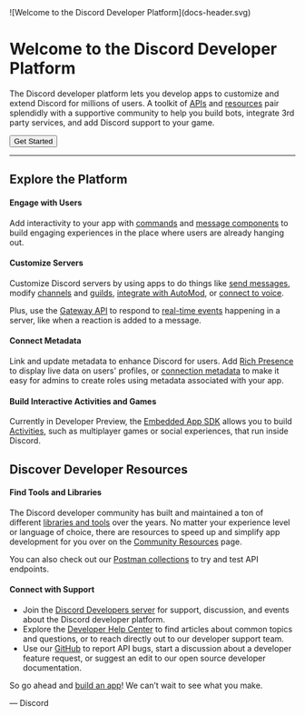 <LocalePicker />
![Welcome to the Discord Developer Platform](docs-header.svg)

# Welcome to the Discord Developer Platform

The Discord developer platform lets you develop apps to customize and extend Discord for millions of users. A toolkit of [APIs](#DOCS_REFERENCE) and [resources](#DOCS_TOPICS_COMMUNITY_RESOURCES) pair splendidly with a supportive community to help you build bots, integrate 3rd party services, and add Discord support to your game.

<Button href="https://discord.com/developers/docs/getting-started" color="brand">Get Started</Button>

---

## Explore the Platform

#### Engage with Users

Add interactivity to your app with [commands](#DOCS_INTERACTIONS_APPLICATION_COMMANDS) and [message components](#DOCS_INTERACTIONS_MESSAGE_COMPONENTS) to build engaging experiences in the place where users are already hanging out.

#### Customize Servers

Customize Discord servers by using apps to do things like [send messages](#DOCS_RESOURCES_CHANNEL/create-message), modify [channels](#DOCS_RESOURCES_CHANNEL) and [guilds](#DOCS_RESOURCES_GUILD), [integrate with AutoMod](#DOCS_RESOURCES_AUTO_MODERATION), or [connect to voice](#DOCS_TOPICS_VOICE_CONNECTIONS).

Plus, use the [Gateway API](#DOCS_TOPICS_GATEWAY) to respond to [real-time events](#DOCS_TOPICS_GATEWAY_EVENTS/receive-events) happening in a server, like when a reaction is added to a message.

#### Connect Metadata

Link and update metadata to enhance Discord for users. Add [Rich Presence](#DOCS_GAME_SDK_ACTIVITIES) to display live data on users' profiles, or [connection metadata](#DOCS_RESOURCES_APPLICATION_ROLE_CONNECTION_METADATA) to make it easy for admins to create roles using metadata associated with your app.

#### Build Interactive Activities and Games

Currently in Developer Preview, the [Embedded App SDK](#DOCS_DEVELOPER_TOOLS_EMBEDDED_APP_SDK) allows you to build [Activities](#DOCS_ACTIVITIES_OVERVIEW), such as multiplayer games or social experiences, that run inside Discord.

## Discover Developer Resources

#### Find Tools and Libraries

The Discord developer community has built and maintained a ton of different [libraries and tools](#DOCS_TOPICS_COMMUNITY_RESOURCES/libraries) over the years. No matter your experience level or language of choice, there are resources to speed up and simplify app development for you over on the [Community Resources](#DOCS_TOPICS_COMMUNITY_RESOURCES) page.

You can also check out our [Postman collections](https://www.postman.com/discord-api) to try and test API endpoints.

#### Connect with Support

- Join the [Discord Developers server](https://discord.gg/discord-developers) for support, discussion, and events about the Discord developer platform.
- Explore the [Developer Help Center](https://support-dev.discord.com/hc) to find articles about common topics and questions, or to reach directly out to our developer support team.
- Use our [GitHub](https://github.com/discord/discord-api-docs) to report API bugs, start a discussion about a developer feature request, or suggest an edit to our open source developer documentation.

So go ahead and [build an app](https://discord.com/developers/applications)! We can’t wait to see what you make.

— Discord
